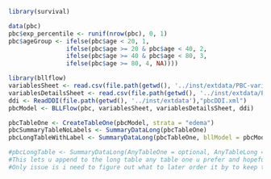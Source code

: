 ```r
library(survival)
```

```r
data(pbc)
pbc$exp_percentile <- runif(nrow(pbc), 0, 1)
pbc$ageGroup <- ifelse(pbc$age < 20, 1,
                ifelse(pbc$age >= 20 & pbc$age < 40, 2,
                ifelse(pbc$age >= 40 & pbc$age < 80, 3,
                ifelse(pbc$age >= 80, 4, NA))))
```

```r
library(bllflow)
variablesSheet <- read.csv(file.path(getwd(), '../inst/extdata/PBC-variables.csv'))
variablesDetailsSheet <- read.csv(file.path(getwd(), '../inst/extdata/PBC-variableDetails.csv'))
ddi <- ReadDDI(file.path(getwd(), '../inst/extdata'),"pbcDDI.xml")
pbcModel <- BLLFlow(pbc, variablesSheet, variablesDetailsSheet, ddi)
```

```r
pbcTableOne <- CreateTableOne(pbcModel, strata = "edema")
pbcSummaryTableNoLabels <- SummaryDataLong(pbcTableOne)
pbcLongTableWithLabel <- SummaryDataLong(pbcTableOne, bllModel = pbcModel, longTable = pbcSummaryTableNoLabels)
```

```r

#pbcLongTable <- SummaryDataLong(AnyTableOne = optional, AnyTableLong = optional)
#This lets u append to the long table any table one u prefer and hopefully allows for implementation of other tables
#Only issue is i need to figure out what to later order it by to keep the table organized
```